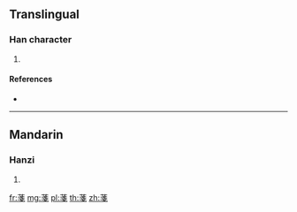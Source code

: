 {{character info/new}}
==Translingual==

===Han character===
{{Han char|rn=140|rad=艸|as=08|sn=14|four=|canj=TII}}

# {{defn|Han|sort=艸08}}

====References====
* {{Han ref|kx=1038.090|dkj=31180|hdz=53232.060|uh=83DA|ud=33754}}

----

==Mandarin==

===Hanzi===
{{cmn-hanzi|pin=[[zhàn]] ([[zhan4]])|wg=chan<sup>4</sup>}}

# {{defn|lang=cmn|sort=艸08}}

[[fr:菚]]
[[mg:菚]]
[[pl:菚]]
[[th:菚]]
[[zh:菚]]